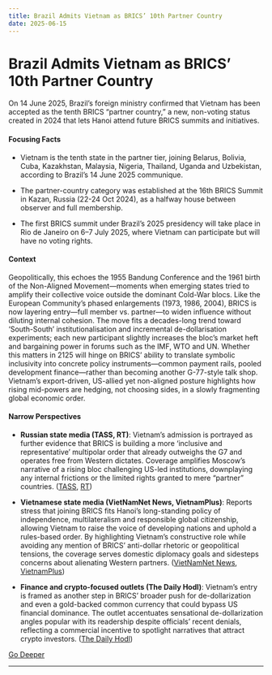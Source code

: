 ```yaml
---
title: Brazil Admits Vietnam as BRICS’ 10th Partner Country
date: 2025-06-15
---
```


# Brazil Admits Vietnam as BRICS’ 10th Partner Country

On 14 June 2025, Brazil’s foreign ministry confirmed that Vietnam has been accepted as the tenth BRICS “partner country,” a new, non-voting status created in 2024 that lets Hanoi attend future BRICS summits and initiatives.

#### Focusing Facts

- Vietnam is the tenth state in the partner tier, joining Belarus, Bolivia, Cuba, Kazakhstan, Malaysia, Nigeria, Thailand, Uganda and Uzbekistan, according to Brazil’s 14 June 2025 communique.

- The partner-country category was established at the 16th BRICS Summit in Kazan, Russia (22-24 Oct 2024), as a halfway house between observer and full membership.

- The first BRICS summit under Brazil’s 2025 presidency will take place in Rio de Janeiro on 6–7 July 2025, where Vietnam can participate but will have no voting rights.

#### Context

Geopolitically, this echoes the 1955 Bandung Conference and the 1961 birth of the Non-Aligned Movement—moments when emerging states tried to amplify their collective voice outside the dominant Cold-War blocs. Like the European Community’s phased enlargements (1973, 1986, 2004), BRICS is now layering entry—full member vs. partner—to widen influence without diluting internal cohesion. The move fits a decades-long trend toward ‘South-South’ institutionalisation and incremental de-dollarisation experiments; each new participant slightly increases the bloc’s market heft and bargaining power in forums such as the IMF, WTO and UN. Whether this matters in 2125 will hinge on BRICS’ ability to translate symbolic inclusivity into concrete policy instruments—common payment rails, pooled development finance—rather than becoming another G-77-style talk shop. Vietnam’s export-driven, US-allied yet non-aligned posture highlights how rising mid-powers are hedging, not choosing sides, in a slowly fragmenting global economic order.

#### Narrow Perspectives

- **Russian state media (TASS, RT)**: Vietnam’s admission is portrayed as further evidence that BRICS is building a more ‘inclusive and representative’ multipolar order that already outweighs the G7 and operates free from Western dictates. Coverage amplifies Moscow’s narrative of a rising bloc challenging US-led institutions, downplaying any internal frictions or the limited rights granted to mere “partner” countries. ([TASS](https://tass.com/politics/1972757), [RT](https://www.rt.com/news/619303-vietnam-brics-tenth-partner-country/))

- **Vietnamese state media (VietNamNet News, VietnamPlus)**: Reports stress that joining BRICS fits Hanoi’s long-standing policy of independence, multilateralism and responsible global citizenship, allowing Vietnam to raise the voice of developing nations and uphold a rules-based order. By highlighting Vietnam’s constructive role while avoiding any mention of BRICS’ anti-dollar rhetoric or geopolitical tensions, the coverage serves domestic diplomacy goals and sidesteps concerns about alienating Western partners. ([VietNamNet News](https://vietnamnet.vn/en/vietnam-officially-recognized-as-brics-partner-country-2411632.html), [VietnamPlus](https://en.vietnamplus.vn/vietnam-wishes-to-enhance-voice-role-of-developing-nations-as-brics-partner-country-post321002.vnp))

- **Finance and crypto-focused outlets (The Daily Hodl)**: Vietnam’s entry is framed as another step in BRICS’ broader push for de-dollarization and even a gold-backed common currency that could bypass US financial dominance. The outlet accentuates sensational de-dollarization angles popular with its readership despite officials’ recent denials, reflecting a commercial incentive to spotlight narratives that attract crypto investors. ([The Daily Hodl](https://dailyhodl.com/2025/06/14/vietnam-joins-brics-as-partner-country-amid-the-economic-alliances-push-for-de-dollarization/))


[Go Deeper](https://www.perplexity.ai/search?q=Brazil+Admits+Vietnam+as+BRICS%E2%80%99+10th+Partner+Country)

---

<a id='region-wide-airspace-shutdown-after-israels-13-june-2025-strikes-on-iran-grounds-global-flights'></a>
